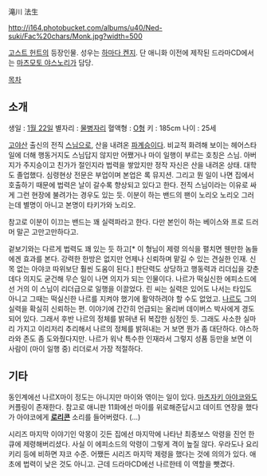 滝川 法生

http://i164.photobucket.com/albums/u40/Ned-suki/Fac%20chars/Monk.jpg?width=500

[[고스트 헌트]]의 등장인물. 성우는 [[하마다 켄지]]. 단 애니화 이전에 제작된 드라마CD에서는 [[마츠모토 야스노리]]가 담당.

[[목차]]
== 소개 ==

생일 : [[1월 22일]]
별자리 : [[물병자리]]
혈액형 : [[O형]]
키 : 185cm
나이 : 25세

[[고야산]] 출신의 전직 [[스님]]으로, 산을 내려온 [[파계승]]이다. 비교적 화려해 보이는 헤어스타일에 더해 행동거지도 스님답지 않지만 어쨌거나 마이 일행이 부르는 호칭은 스님. 아버지가 주지승이고 친가가 절인지라 법력을 쌓았지만 정작 자신은 산을 내려온 상태. 대학도 졸업했다. 심령현상 전문은 부업이며 본업은 록 뮤지션. 그리고 뭔 일이 나면 집에서 호출하기 때문에 법력은 날이 갈수록 향상되고 있다고 한다. 전직 스님이라는 이유로 싸게 그런 현장에 불려가는 경우도 있는 듯. 이분이 하는 밴드의 팬이 노리오 노리오 그러는데 별명이 아니고 본명이 타키가와 노리오.

참고로 이분이 이끄는 밴드는 꽤 실력파라고 한다. 다만 본인이 하는 베이스와 프로 드러머 말곤 고만고만하다고.

겉보기와는 다르게 법력도 꽤 있는 듯 하고[* 이 형님이 제령 의식을 펼치면 웬만한 놈들에겐 효과를 본다. 강력한 한방은 없지만 언제나 신뢰하며 맡길 수 있는 견실한 인재. 신목 없는 아야코 따위보단 훨씬 도움이 된다.] 판단력도 상당하고 행동력과 리더십을 갖춘 데다 의지도 굳건해 무슨 일이 나면 의지가 되는 인물이다. 나르가 떡실신한 에피소드에선 거의 이 스님이 리더급으로 일행을 이끌었다. 린 씨는 실력은 있어도 나서는 타입도 아니고 그때는 떡실신한 나르를 지켜야 했기에 활약하려야 할 수도 없었고. [[나르]]도 그의 실력을 확실히 신뢰하는 편. 이야기에 간간히 언급되는 올리버 데이버스 박사에게 경도되어 있다. 그래서 후반 나르의 정체를 밝혀낸 뒤 복잡한 심정인 듯. 그래도 사소한 실마리 가지고 이리저리 추리해서 나르의 정체를 밝혀내는 거 보면 뭔가 좀 대단하다. 야스하라와 존도 좀 도와줬다지만. 나르가 워낙 특수한 인재라서 그렇지 성품 등만을 보면 이 사람이 (마이 일행 중) 리더로서 가장 적절하다.

== 기타 ==
동인계에선 나르X마이 정도는 아니지만 마이와 엮이는 일이 있다. [[마츠자키 아야코]]와도 커플링이 존재한다. 참고로 애니판 11화에선 마이를 위로해준답시고 데이트 연장을 했다가 아야코에게 '''[[로리콘]]''' 소리를 들어버렸다. (...)

시리즈 마지막 이야기인 악몽이 깃든 집에선 마지막에 나타난 최종보스 악령을 진언 한큐에 제령해버리셨다. 사실 이 에피소드의 악령이 그렇게 격이 높질 않다. 우라도나 요리키리 등에 비하면 쟈코 수준. 어쨌든 시리즈 마지막 제령을 했다는 것에 의의가 있다. 애초에 법력이 낮은 것도 아니고. 근데 드라마CD에선 나르한테 이 역할을 뺏겼다.
